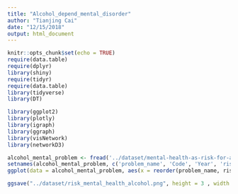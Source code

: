 ```yaml
---
title: "Alcohol_depend_mental_disorder"
author: "Tianjing Cai"
date: "12/15/2018"
output: html_document
---
```


```r
knitr::opts_chunk$set(echo = TRUE)
require(data.table)
require(dplyr)
library(shiny)
require(tidyr)
require(data.table)
library(tidyverse)
library(DT)

library(ggplot2)
library(plotly)
library(igraph)
library(ggraph)
library(visNetwork)
library(networkD3)
```

```r
alcohol_mental_problem <- fread('../dataset/mental-health-as-risk-for-alcohol-dependency.csv')
setnames(alcohol_mental_problem, c('problem_name', 'Code', 'Year', 'risk_alcohol_dependency'))
ggplot(data = alcohol_mental_problem, aes(x = reorder(problem_name, risk_alcohol_dependency), y =risk_alcohol_dependency)) + labs(x = "Disorder name", y = "Increased risk of alcohol dependency") +geom_bar(stat = "identity", fill = "red", width = 0.8) + ggtitle("Risk of alcohol dependency for mental disorders") +geom_text(aes(label = paste(risk_alcohol_dependency)), hjust=-0.1, size=3.5) +coord_flip()

ggsave("../dataset/risk_mental_health_alcohol.png", height = 3 , width = 7) 
```